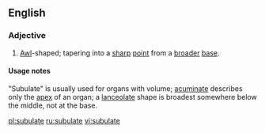 ==English==

===Adjective===
{{en-adj}}

# {{biology}} [[Awl]]-shaped; tapering into a [[sharp]] [[point]] from a [[broad]]er [[base]].

====Usage notes====
"Subulate" is usually used for organs with volume; [[acuminate]] describes only the [[apex]] of an organ; a [[lanceolate]] shape is broadest somewhere below the middle, not at the base.

[[pl:subulate]]
[[ru:subulate]]
[[vi:subulate]]